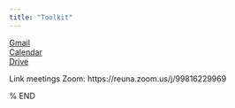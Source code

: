 ```yaml
---
title: "Toolkit"
---
```


<a href="https://mail.google.com/mail" target="_blank">Gmail</a>\
<a href="https://calendar.google.com/calendar/u/0/r" target="_blank">Calendar</a>\
<a href="https://drive.google.com/drive/my-drive" target="_blank">Drive</a>\

Link meetings Zoom: https://reuna.zoom.us/j/99816229969


% END